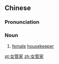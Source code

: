 ==Chinese==
{{zh-forms|type=12}}

===Pronunciation===
{{zh-pron
|m=nǚguǎnjiā
|c=neoi5 gun2 gaa1
|mn=lí-koán-ke
|cat=n
}}

===Noun===
{{zh-noun}}

# [[female]] [[housekeeper]]

[[pt:女管家]]
[[zh:女管家]]